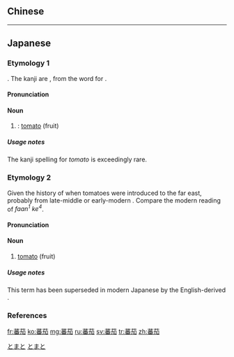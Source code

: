 ==Chinese==
{{zh-see|番茄|v}}

----

==Japanese==

===Etymology 1===
{{ja-kanjitab|yomi=irr|sort=とまと}}
{{borrowing|ja|sort=とまと|en|tomato}}. The kanji are {{ateji|sort=とまと}}, from the {{etyl|zh|-}} word for {{m|en|tomato}}.

====Pronunciation====
{{ja-pron|yomi=irr|とまと|acc=1|acc_ref=DJR}}

====Noun====
{{ja-noun|トマト}}

# {{lb|ja|sort=とまと|rare}} {{alternative spelling of|lang=ja|トマト|nodot=1}}: [[tomato]] (fruit)

=====Usage notes=====
The kanji spelling for ''tomato'' is exceedingly rare.

===Etymology 2===
{{ja-kanjitab|ばん|か|yomi=kanyo}}
Given the history of when tomatoes were introduced to the far east, probably from late-middle or early-modern {{etyl|yue|ja|sort=ばんか}} {{m|zh|蕃茄}}. Compare the modern {{etyl|yue|-}} reading of ''faan<sup>1</sup> ke<sup>4</sup>''.

====Pronunciation====
{{ja-pron|yomi=kanyo|ばんか|acc=1|acc_ref=DJR}}

====Noun====
{{ja-noun|ばんか}}

# {{lb|ja|sort=とまと|rare}} [[tomato]] (fruit)

=====Usage notes=====
This term has been superseded in modern Japanese by the English-derived {{ja-r|トマト}}.

===References===
<references/>

[[Category:ja:Fruits|とまと]]
[[Category:ja:Vegetables|とまと]]

[[fr:蕃茄]]
[[ko:蕃茄]]
[[mg:蕃茄]]
[[ru:蕃茄]]
[[sv:蕃茄]]
[[tr:蕃茄]]
[[zh:蕃茄]]
